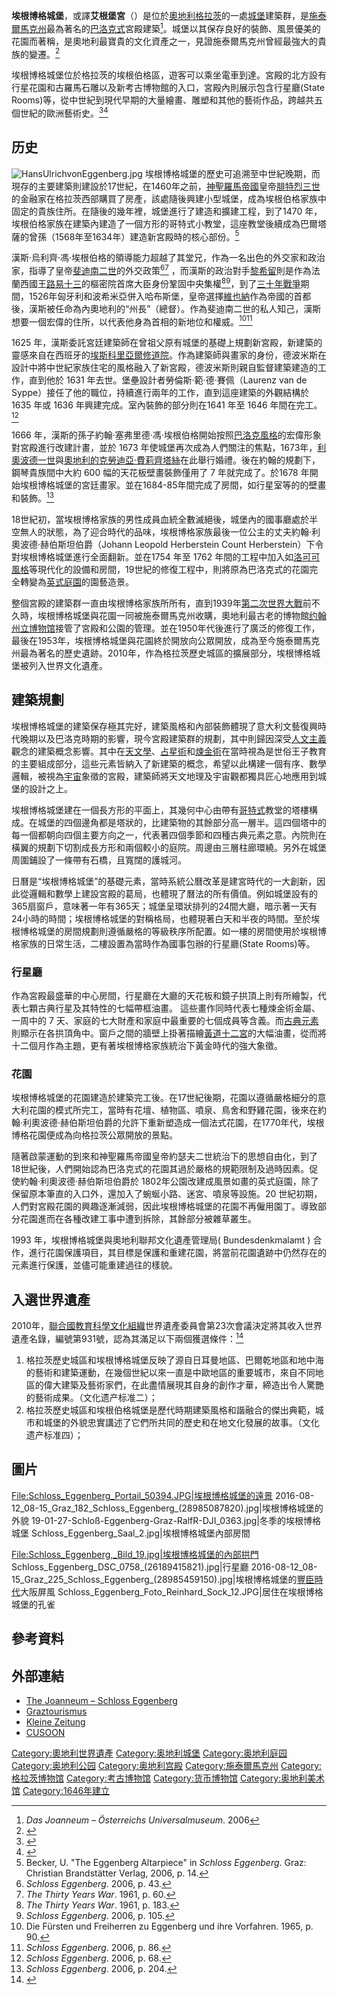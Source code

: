 {{noteTA
|1=zh-cn:埃根博格; zh-tw:艾根堡;
|2=zh-cn:格拉茨; zh-tw:格拉茲;
|3=zh:施泰爾馬克; zh-cn:施泰尔马克; zh-tw:史泰利亞;
|4=zh-cn:哥特; zh-tw:哥德;
|5=zh-cn:州; zh-tw:邦;
}}
{{Infobox building
| name       = 埃根博格城堡<br>Eggenberg Palace
| native_name= Schloss Eggenberg {{de icon}}
| image               = Schlosseggenbergluftaufnahme.jpg
| alt                 =
| caption             = 西北方向鸟瞰图
| former_names        =
| alternate_names     =
| map_type            =
| building_type       = 宫殿
| architectural_style = [[哥特建筑|哥特建筑]]和[[巴洛克建筑|巴洛克建筑]]
| structural_system   =
| cost                = 超过105,000盾
| location            = {{AUT}}[[施泰尔马克州|施泰尔马克州]][[格拉茨|格拉茨]]
| client              = Universalmuseum Joanneum
| owner               = [[施泰尔马克州|施泰尔马克州]]
| current_tenants     = 国家宫殿室，Alte画廊，硬币收藏，罗马石雕收藏，考古收藏
| landlord            =
| coordinates         = {{coord|47.07389|N|15.39129|E|type:landmark_region:AT-6|display=inline,title}}
| altitude            = {{convert|365|m|ft|0|abbr=on}}
| start_date          = 1460年之后 ([[中世纪|中世纪]]部分), 1625年 ([[巴洛克|巴洛克]]延伸)
| completion_date     = 约1635年 (结构), 1685 (设备), 1762 (主场)
| inauguration_date   =
| demolition_date     =
| height              = {{convert|50|m|ft|0|abbr=on}} (central tower)
| diameter            = 65 m x 80 m (palace footprint)
| other_dimensions    = 90,000 m² (palace grounds)
| floor_count         = 3
| floor_area          = 8,000 m²
| main_contractor     =
| architect           = Giovanni Pietro de Pomis
| structural_engineer =
| services_engineer   =
| civil_engineer      =
| other_designers     = Hans Adam Weissenkircher (内廷画家)
| quantity_surveyor   =
| embedded            = {{designation list | embed = yes
   | designation1 = WHS
   | designation1_offname = City of Graz – Historic Centre and Schloss Eggenberg
   | designation1_date = 1999 <small>(23rd [[世界遗产委员会|世界遗产委员会]])</small>
   | designation1_type = 文化遗产
   | designation1_criteria = (ii) (iv)
   | designation1_number = [http://whc.unesco.org/en/list/931 931bis]
   | designation1_free1name = State Party
   | designation1_free1value = {{AUT}}
   | designation1_free2name = Region
   | designation1_free2value = [[欧洲和北美地区世界遗产列表|欧洲和北美地区]]
   | designation1_free3name = Extensions
   | designation1_free3value = 2010 <small>(34th [[世界遗产委员会|世界遗产委员会]])</small> 收录埃根博格城堡
}}
| awards              = 
| references          = * ''Schloss Eggenberg.'' By Barbara Kaiser. Graz: Christian Brandstätter Verlag, 2006. ISBN 978-3-902510-80-8
* ''Planet Eggenberg.'' By Hermann Götz. Graz: Leykam Medien AG, 2005.
}}

'''埃根博格城堡'''，或譯'''艾根堡宮'''（{{lang-de|'''''Schloss Eggenberg'''''}}）是位於[[奧地利|奧地利]][[格拉茨|格拉茨]]的一處[[城堡|城堡]]建築群，是[[施泰爾馬克州|施泰爾馬克州]]最為著名的[[巴洛克式|巴洛克式]]宮殿建築<ref>''Das Joanneum – Österreichs Universalmuseum''. 2006</ref>。城堡以其保存良好的裝飾、風景優美的花園而著稱，是奧地利最寶貴的文化資產之一，見證施泰爾馬克州曾經最強大的貴族{{link-ja|埃根伯格家族|Eggenberg_family}}的變遷。<ref>{{Cite web |url=http://elevationmap.net/eggenberg-palace-8020-graz-austria?latlngs=%2847.07395,15.391370000000052%29 |title=Eggenberg Palace Elevation and Location |access-date=2021-10-13 |archive-date=2016-10-06 |archive-url=https://web.archive.org/web/20161006104725/http://elevationmap.net/eggenberg-palace-8020-graz-austria?latlngs=(47.07395,15.391370000000052) |dead-url=no }}</ref>

埃根博格城堡位於格拉茨的埃根伯格區，遊客可以乘坐電車到達。宮殿的北方設有行星花園和古羅馬石雕以及新考古博物館的入口，宮殿內則展示包含行星廳(State Rooms)等，從中世紀到現代早期的大量繪畫、雕塑和其他的藝術作品，跨越共五個世紀的歐洲藝術史。<ref>{{Cite web|url=https://www.museum-joanneum.at/en/muenzkabinett|title=Coin Cabinet Schloss Eggenberg|website=Joanneum|access-date=6 October 2019|archive-date=2021-10-29|archive-url=https://web.archive.org/web/20211029172009/https://www.museum-joanneum.at/en/muenzkabinett|dead-url=no}}</ref><ref>{{Cite web|url=https://www.museum-joanneum.at/en/alte-galerie/exhibitions/exhibitions/events/event/2411/alte-galerie-2|title=Alte Galerie Schloss Eggenberg|website=Joanneum|access-date=6 October 2019|archive-date=2021-10-29|archive-url=https://web.archive.org/web/20211029175827/https://www.museum-joanneum.at/en/alte-galerie/exhibitions/exhibitions/events/event/2411/alte-galerie-2|dead-url=no}}</ref>

==历史==
[[File:HansUlrichvonEggenberg.jpg|thumb]]
埃根博格城堡的歷史可追溯至中世紀晚期，而現存的主要建築則建設於17世紀，在1460年之前，[[神聖羅馬帝國|神聖羅馬帝國]]皇帝[[腓特烈三世_(神圣罗马帝国)|腓特烈三世]]的金融家{{link-en|巴爾塔薩·埃根伯格|Balthasar Eggenberger}}在格拉茨西部購買了房產，該處隨後興建小型城堡，成為埃根伯格家族中固定的貴族住所。在隨後的幾年裡，城堡進行了建造和擴建工程，到了1470 年，埃根伯格家族在建築內建造了一個方形的哥特式小教堂，這座教堂後續成為巴爾塔薩的曾孫{{link-en|漢斯·烏利齊·馮·埃根伯格|Hans_Ulrich_von_Eggenberg}}（1568年至1634年）建造新宮殿時的核心部份。<ref>Becker, U. "The Eggenberg Altarpiece" in  ''Schloss Eggenberg''. Graz: Christian Brandstätter Verlag, 2006, p. 14.</ref>

漢斯·烏利齊·馮·埃根伯格的領導能力超越了其堂兄{{link-en|魯普雷希特·馮·埃根伯格|ruprecht_von_Eggenberg}}，作為一名出色的外交家和政治家，指導了皇帝[[斐迪南二世_(神圣罗马帝国)|斐迪南二世]]的外交政策<ref>''Schloss Eggenberg''. 2006, p. 43.</ref><ref>''The Thirty Years War''. 1961, p. 60.</ref> ，而漢斯的政治對手[[黎希留|黎希留]]則是作為法蘭西國王[[路易十三|路易十三]]的樞密院首席大臣身份鞏固中央集權<ref>''The Thirty Years War''. 1961, p. 183.</ref><ref>''Schloss Eggenberg''. 2006, p. 105.</ref>，到了[[三十年戰爭|三十年戰爭]]期間，1526年匈牙利和波希米亞併入哈布斯堡，皇帝選擇[[維也納|維也納]]作為帝國的首都後，漢斯被任命為內奧地利的“州長”（總督）。作為斐迪南二世的私人知己，漢斯想要一個宏偉的住所，以代表他身為首相的新地位和權威。<ref>Die Fürsten und Freiherren zu Eggenberg und ihre Vorfahren. 1965, p. 90.</ref><ref>''Schloss Eggenberg''. 2006, p. 86.</ref> 

1625 年，漢斯委託宮廷建築師{{link-en|喬瓦尼·彼得羅·德·波米斯|Giovanni_Pietro_de_Pomis}}在曾祖父原有城堡的基礎上規劃新宮殿，新建築的靈感來自在西班牙的[[埃斯科里亚尔修道院|埃斯科里亞爾修道院]]。作為建築師與畫家的身份，德波米斯在設計中將中世紀家族住宅的風格融入了新宮殿，德波米斯則親自監督建築建造的工作，直到他於 1631 年去世。堡壘設計者勞倫斯·範·德·賽佩（Laurenz van de Syppe）接任了他的職位，持續進行兩年的工作，直到這座建築的外觀結構於1635 年或 1636 年興建完成。室內裝飾的部分則在1641 年至 1646 年間在完工。<ref>''Schloss Eggenberg''. 2006, p. 68.</ref>


1666 年，漢斯的孫子約翰·塞弗里德·馮·埃根伯格{{link-en|約翰·塞弗里德·馮·埃根伯格|Giovanni_Pietro_de_Pomis}}開始按照[[巴洛克风格|巴洛克風格]]的宏偉形象對宮殿進行改建計畫，並於 1673 年使城堡再次成為人們關注的焦點，1673年，[[利奧波德一世|利奧波德一世]]與[[奧地利的克勞迪亞·費莉齊塔絲|奧地利的克勞迪亞·費莉齊塔絲]]在此舉行婚禮。後在約翰的規劃下，鋼琴貴族間中大約 600 幅的天花板壁畫裝飾僅用了 7 年就完成了。{{link-ja|漢斯·亞當·魏森基歇爾|Hans_Adam_Weissenkircher}}於1678 年開始埃根博格城堡的宮廷畫家。並在1684-85年間完成了房間，如行星室等的的壁畫和裝飾。<ref>''Schloss Eggenberg''. 2006, p. 204.</ref>

18世紀初，當埃根博格家族的男性成員血統全數滅絕後，城堡內的國事廳處於半空無人的狀態，為了迎合時代的品味，埃根博格家族最後一位公主的丈夫約翰·利奧波德·赫伯斯坦伯爵（Johann Leopold Herberstein Count Herberstein）下令對埃根博格城堡進行全面翻新。並在1754 年至 1762 年間的工程中加入如[[洛可可風格|洛可可風格]]等現代化的設備和房間，19世紀的修復工程中，則將原為巴洛克式的花園完全轉變為[[英式庭園|英式庭園]]的園藝造景。

整個宮殿的建築群一直由埃根博格家族所所有，直到1939年[[第二次世界大戰|第二次世界大戰]]前不久時，埃根博格城堡與花園一同被施泰爾馬克州收購，奧地利最古老的博物館[[约翰州立博物馆|约翰州立博物馆]]接管了宮殿和公園的管理。並在1950年代後進行了廣泛的修復工作，最後在1953年，埃根博格城堡與花園終於開放向公眾開放，成為至今施泰爾馬克州最為著名的歷史遺跡。2010年，作為格拉茨歷史城區的擴展部分，埃根博格城堡被列入世界文化遺產。

==建築規劃==
埃根博格城堡的建築保存極其完好，建築風格和內部裝飾體現了意大利文藝復興時代晚期以及巴洛克時期的影響，現今宮殿建築群的規劃，其中則歸因{{link-en|漢斯·烏利齊·馮·埃根伯格|Hans_Ulrich_von_Eggenberg}}深受[[人文主義|人文主義]]觀念的建築概念影響。其中在[[天文學|天文學]]、[[占星術|占星術]]和[[煉金術|煉金術]]在當時視為是世俗王子教育的主要組成部分，這些元素皆納入了新建築的概念，希望以此構建一個有序、數學邏輯，被視為[[宇宙|宇宙]]象徵的宮殿，建築師將天文地理及宇宙觀都獨具匠心地應用到城堡的設計之上。

埃根博格城堡建在一個長方形的平面上，其幾何中心由帶有[[哥特式|哥特式]]教堂的塔樓構成。在城堡的四個邊角都是塔狀的，比建築物的其餘部分高一層半。這四個塔中的每一個都朝向四個主要方向之一，代表著四個季節和四種古典元素之意。內院則在橫翼的規劃下切割成長方形和兩個較小的庭院。周邊由三層柱廊環繞。另外在城堡周圍鋪設了一條帶有石橋，且寬闊的護城河。

日曆是“埃根博格城堡”的基礎元素，當時系統公曆改革是建宮時代的一大創新，因此從邏輯和數學上建設宮殿的葛局，也體現了曆法的所有價值。例如城堡設有的365扇窗戶，意味著一年有365天；城堡呈環狀排列的24間大廳，暗示著一天有24小時的時間；埃根博格城堡的對稱格局，也體現著白天和半夜的時間。至於埃根博格城堡的房間規劃則遵循嚴格的等級秩序所配置。如一樓的房間使用於埃根博格家族的日常生活，二樓設置為當時作為國事包辦的行星廳(State Rooms)等。


===行星廳===
作為宮殿最盛華的中心房間，行星廳在大廳的天花板和鏡子拱頂上則有{{link-en|漢斯·亞當·魏森基歇爾|Hans_Adam_Weissenkircher}}所繪製，代表七顆古典行星及其特性的七幅帶框油畫。
這些畫作同時代表七種煉金術金屬、一周中的 7 天、家庭的七大財產和家庭中最重要的七個成員等含義。而[[古典元素|古典元素]]則顯示在各拱頂角中。窗戶之間的牆壁上掛著描繪[[黃道十二宮|黃道十二宮]]的大幅油畫，從而將十二個月作為主題，更有著埃根博格家族統治下黃金時代的強大象徵。

===花園===
埃根博格城堡的花園建造於建築完工後。在17世紀後期，花園以遵循嚴格細分的意大利花園的模式所完工，當時有花壇、植物區、噴泉、鳥舍和野雞花園，後來在約翰·利奧波德·赫伯斯坦伯爵的允許下重新塑造成一個法式花園，在1770年代，埃根博格花園便成為向格拉茨公眾開放的景點。

隨著啟蒙運動的到來和神聖羅馬帝國皇帝約瑟夫二世統治下的思想自由化，到了18世紀後，人們開始認為巴洛克式的花園其過於嚴格的規範限制及過時因素。促使約翰·利奧波德·赫伯斯坦伯爵於 1802年公園改建成風景如畫的英式庭園，除了保留原本筆直的入口外，還加入了蜿蜒小路、迷宮、噴泉等設施。20 世紀初期，人們對宮殿花園的興趣逐漸減弱，因此埃根博格城堡的花園不再僱用園丁。導致部分花園進而在各種改建工事中遭到拆除，其餘部分被雜草叢生。

1993 年，埃根博格城堡與奧地利聯邦文化遺產管理局( Bundesdenkmalamt ) 合作，進行花園保護項目，其目標是保護和重建花園，將當前花園遺跡中仍然存在的元素進行保護，並儘可能重建過往的樣貌。

==入選世界遺產==
2010年，[[聯合國教育科學文化組織|聯合國教育科學文化組織]]世界遺產委員會第23次會議決定將其收入世界遺產名錄，編號第931號，認為其滿足以下兩個獲選條件：<ref>{{cite web |url=https://whc.unesco.org/en/list/931 |title=City of Graz – Historic Centre and Schloss Eggenberg |publisher=UNESCO World Heritage Centre |accessdate=2020-08-09 |language=en |archive-date=2020-08-25 |archive-url=https://web.archive.org/web/20200825223345/https://whc.unesco.org/en/list/931 |dead-url=no }}</ref>

# 格拉茨歷史城區和埃根博格城堡反映了源自日耳曼地區、巴爾乾地區和地中海的藝術和建築運動，在幾個世紀以來一直是中歐地區的重要城市，來自不同地區的偉大建築及藝術家們，在此盡情展現其自身的創作才華，締造出令人驚艷的藝術成果。（文化遗产标准二）；
#格拉茨歷史城區和埃根伯格城堡是歷代時期建築風格和諧融合的傑出典範，城市和城堡的外貌忠實講述了它們所共同的歷史和在地文化發展的故事。（文化遗产标准四）；
==圖片==
<gallery mode="packed" heights="200">
File:Schloss_Eggenberg_Portail_50394.JPG|埃根博格城堡的遠景
2016-08-12_08-15_Graz_182_Schloss_Eggenberg_(28985087820).jpg|埃根博格城堡的外貌
19-01-27-Schloß-Eggenberg-Graz-RalfR-DJI_0363.jpg|冬季的埃根博格城堡
Schloss_Eggenberg_Saal_2.jpg|埃根博格城堡內部房間
</gallery>

<gallery mode="packed" heights="170">
File:Schloss_Eggenberg,_Bild_19.jpg|埃根博格城堡的內部拱門
Schloss_Eggenberg_DSC_0758_(26189415821).jpg|行星廳
2016-08-12_08-15_Graz_225_Schloss_Eggenberg_(28985459150).jpg|埃根博格城堡的[[豐臣政權|豐臣時代]]大阪屏風
Schloss_Eggenberg_Foto_Reinhard_Sock_12.JPG|居住在埃根博格城堡的孔雀
</gallery>

==參考資料==
{{Reflist}}

==外部連結==
{{Commons category|Schloss Eggenberg, Graz}}
* [http://www.museum-joanneum.at/en/eggenberg_schloss The Joanneum – Schloss Eggenberg]{{Wayback|url=http://www.museum-joanneum.at/en/eggenberg_schloss |date=20140701075123 }}
* [http://www.graztourismus.at/cms/beitrag/10004638/2866248/ Graztourismus] {{Wayback|url=http://www.graztourismus.at/cms/beitrag/10004638/2866248/ |date=20131031151251 }}
* [https://web.archive.org/web/20090628095546/http://www.kleinezeitung.at/steiermark/graz/graz/ausfluege.do?action=showEventLocation_Detail&id=31590 Kleine Zeitung ]
* [http://www.cusoon.at/schloss-eggenberg CUSOON ] {{Wayback|url=http://www.cusoon.at/schloss-eggenberg |date=20200928071421 }}

{{奥地利世界遗产}}
{{Authority control}}
{{DEFAULTSORT:Schloss Eggenberg}}
[[Category:奧地利世界遺產|Category:奧地利世界遺產]]
[[Category:奥地利城堡|Category:奥地利城堡]]
[[Category:奥地利庭园|Category:奥地利庭园]]
[[Category:奥地利公园|Category:奥地利公园]]
[[Category:奥地利宫殿|Category:奥地利宫殿]]
[[Category:施泰爾馬克州|Category:施泰爾馬克州]]
[[Category:格拉茨博物馆|Category:格拉茨博物馆]]
[[Category:考古博物馆|Category:考古博物馆]]
[[Category:货币博物馆|Category:货币博物馆]]
[[Category:奥地利美术馆|Category:奥地利美术馆]]
[[Category:1646年建立|Category:1646年建立]]